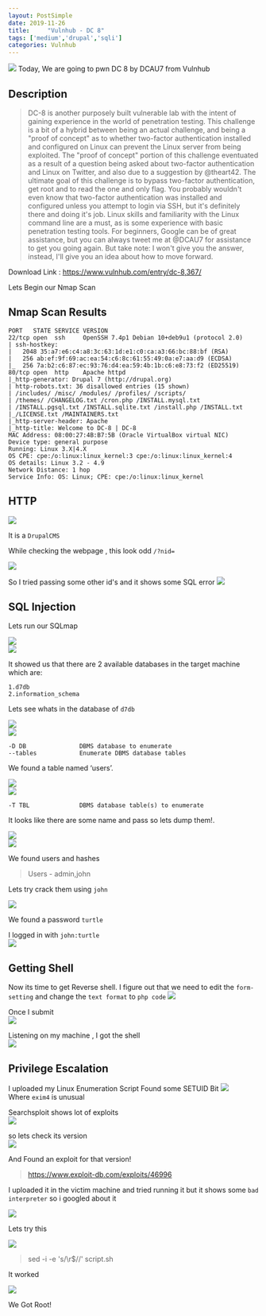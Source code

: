 ```yaml
---
layout: PostSimple
date: 2019-11-26
title:     "Vulnhub - DC 8"
tags: ['medium','drupal','sqli']
categories: Vulnhub
---
```


![](https://raw.githubusercontent.com/ghostbyt3/ghostbyt3.github.io/master/public/static/images/dc8/1.png)
Today, We are going to pwn DC 8 by DCAU7 from Vulnhub


## Description
>DC-8 is another purposely built vulnerable lab with the intent of gaining experience in the world of penetration testing.
This challenge is a bit of a hybrid between being an actual  challenge, and being a "proof of concept" as to whether two-factor  authentication installed and configured on Linux can prevent the Linux  server from being exploited.
The "proof of concept" portion of this challenge eventuated as a  result of a question being asked about two-factor authentication and  Linux on Twitter, and also due to a suggestion by @theart42.
The ultimate goal of this challenge is to bypass two-factor authentication, get root and to read the one and only flag.
You probably wouldn't even know that two-factor authentication was  installed and configured unless you attempt to login via SSH, but it's  definitely there and doing it's job.
Linux skills and familiarity with the Linux command line are a must, as is some experience with basic penetration testing tools.
For beginners, Google can be of great assistance, but you can always  tweet me at @DCAU7 for assistance to get you going again. But take note:  I won't give you the answer, instead, I'll give you an idea about how  to move forward.

Download Link : <https://www.vulnhub.com/entry/dc-8,367/>

Lets Begin our Nmap Scan

## Nmap Scan Results
```
PORT   STATE SERVICE VERSION
22/tcp open  ssh     OpenSSH 7.4p1 Debian 10+deb9u1 (protocol 2.0)
| ssh-hostkey: 
|   2048 35:a7:e6:c4:a8:3c:63:1d:e1:c0:ca:a3:66:bc:88:bf (RSA)
|   256 ab:ef:9f:69:ac:ea:54:c6:8c:61:55:49:0a:e7:aa:d9 (ECDSA)
|_  256 7a:b2:c6:87:ec:93:76:d4:ea:59:4b:1b:c6:e8:73:f2 (ED25519)
80/tcp open  http    Apache httpd
|_http-generator: Drupal 7 (http://drupal.org)
| http-robots.txt: 36 disallowed entries (15 shown)
| /includes/ /misc/ /modules/ /profiles/ /scripts/ 
| /themes/ /CHANGELOG.txt /cron.php /INSTALL.mysql.txt 
| /INSTALL.pgsql.txt /INSTALL.sqlite.txt /install.php /INSTALL.txt 
|_/LICENSE.txt /MAINTAINERS.txt
|_http-server-header: Apache
|_http-title: Welcome to DC-8 | DC-8
MAC Address: 08:00:27:4B:B7:5B (Oracle VirtualBox virtual NIC)
Device type: general purpose
Running: Linux 3.X|4.X
OS CPE: cpe:/o:linux:linux_kernel:3 cpe:/o:linux:linux_kernel:4
OS details: Linux 3.2 - 4.9
Network Distance: 1 hop
Service Info: OS: Linux; CPE: cpe:/o:linux:linux_kernel
```

## HTTP

![](https://raw.githubusercontent.com/ghostbyt3/ghostbyt3.github.io/master/public/static/images/dc8/1.png)

It is a ``DrupalCMS``

While checking the webpage , this look odd ``/?nid=``

![](https://raw.githubusercontent.com/ghostbyt3/ghostbyt3.github.io/master/public/static/images/dc8/2.png)

So I tried passing some other id's and it shows some SQL error
![](https://raw.githubusercontent.com/ghostbyt3/ghostbyt3.github.io/master/public/static/images/dc8/3.png)

## SQL Injection

Lets run our SQLmap

![](https://raw.githubusercontent.com/ghostbyt3/ghostbyt3.github.io/master/public/static/images/dc8/4.png)<br/>
![](https://raw.githubusercontent.com/ghostbyt3/ghostbyt3.github.io/master/public/static/images/dc8/5.png)

It showed us that there are 2 available databases in the target machine which are:

```
1.d7db
2.information_schema
```

Lets see whats in the database of ``d7db``

![](https://raw.githubusercontent.com/ghostbyt3/ghostbyt3.github.io/master/public/static/images/dc8/6.png)<br/>
![](https://raw.githubusercontent.com/ghostbyt3/ghostbyt3.github.io/master/public/static/images/dc8/7.png)

```
-D DB               DBMS database to enumerate
--tables            Enumerate DBMS database tables
```
We found a table named ‘users’.

![](https://raw.githubusercontent.com/ghostbyt3/ghostbyt3.github.io/master/public/static/images/dc8/8.png)<br/>
![](https://raw.githubusercontent.com/ghostbyt3/ghostbyt3.github.io/master/public/static/images/dc8/9.png)

`` -T TBL              DBMS database table(s) to enumerate ``

It looks like there are some name and pass so lets dump them!.

![](https://raw.githubusercontent.com/ghostbyt3/ghostbyt3.github.io/master/public/static/images/dc8/10.png)<br/>
![](https://raw.githubusercontent.com/ghostbyt3/ghostbyt3.github.io/master/public/static/images/dc8/11.png)

We found users and hashes 
> Users - admin,john

Lets try crack them using ``john``

![](https://raw.githubusercontent.com/ghostbyt3/ghostbyt3.github.io/master/public/static/images/dc8/12.png)

We found a password ``turtle``

I logged in with ``john:turtle``<br/>
![](https://raw.githubusercontent.com/ghostbyt3/ghostbyt3.github.io/master/public/static/images/dc8/13.png)

## Getting Shell

Now its time to get Reverse shell. I figure out that we need to edit the ``form-setting`` and change the ``text format`` to ``php code``
![](https://raw.githubusercontent.com/ghostbyt3/ghostbyt3.github.io/master/public/static/images/dc8/14.png)

Once I submit<br/>
![](https://raw.githubusercontent.com/ghostbyt3/ghostbyt3.github.io/master/public/static/images/dc8/15.png)

Listening on my machine , I got the shell<br/>
![](https://raw.githubusercontent.com/ghostbyt3/ghostbyt3.github.io/master/public/static/images/dc8/16.png)

## Privilege Escalation

I uploaded my Linux Enumeration Script 
Found some SETUID Bit
![](https://raw.githubusercontent.com/ghostbyt3/ghostbyt3.github.io/master/public/static/images/dc8/17.png)<br/>
Where ``exim4`` is unusual
 
Searchsploit shows lot of exploits <br/>
![](https://raw.githubusercontent.com/ghostbyt3/ghostbyt3.github.io/master/public/static/images/dc8/18.png)

so lets check its version<br/>
![](https://raw.githubusercontent.com/ghostbyt3/ghostbyt3.github.io/master/public/static/images/dc8/19.png)

And Found an exploit for that version!<br/>
>https://www.exploit-db.com/exploits/46996

I uploaded it in the victim machine and tried running it but it shows some ``bad interpreter`` so i googled about it

![](https://raw.githubusercontent.com/ghostbyt3/ghostbyt3.github.io/master/public/static/images/dc8/20.png)

Lets try this 

![](https://raw.githubusercontent.com/ghostbyt3/ghostbyt3.github.io/master/public/static/images/dc8/21.png)

>sed -i -e 's/\r$//' script.sh

It worked 

![](https://raw.githubusercontent.com/ghostbyt3/ghostbyt3.github.io/master/public/static/images/dc8/22.png)


We Got Root!


